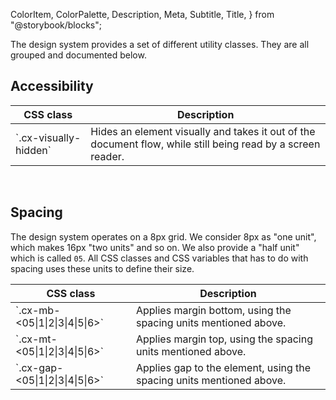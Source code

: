   ColorItem,
  ColorPalette,
  Description,
  Meta,
  Subtitle,
  Title,
} from "@storybook/blocks";

<Meta title="Basics/Utility classes" />

<Title>Utility classes</Title>
<Subtitle>
  The design system provides a set of different utility classes. They are all
  grouped and documented below.
</Subtitle>

<br />

## Accessibility

<table>
  <thead>
    <tr>
      <th>CSS class</th>
      <th>Description</th>
    </tr>
  </thead>

  <tbody>
    <tr>
      <td>`.cx-visually-hidden`</td>
      <td>Hides an element visually and takes it out of the document flow, while still being read by a screen reader.</td>
    </tr>
  </tbody>
</table>

<br />

## Spacing

The design system operates on a 8px grid. We consider 8px as "one unit",
which makes 16px "two units" and so on. We also provide a "half unit" which
is called `05`. All CSS classes and CSS variables that has to do with spacing uses these units to define their size.

<table>
  <thead>
    <tr>
      <th>CSS class</th>
      <th>Description</th>
    </tr>
  </thead>

  <tbody>
    <tr>
      <td>`.cx-mb-<05|1|2|3|4|5|6>`</td>
      <td>Applies margin bottom, using the spacing units mentioned above.</td>
    </tr>
    <tr>
      <td>`.cx-mt-<05|1|2|3|4|5|6>`</td>
      <td>Applies margin top, using the spacing units mentioned above.</td>
    </tr>
    <tr>
      <td>`.cx-gap-<05|1|2|3|4|5|6>`</td>
      <td>Applies gap to the element, using the spacing units mentioned above.</td>
    </tr>
  </tbody>
</table>
